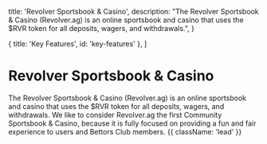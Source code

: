 
  title: 'Revolver Sportsbook & Casino',
  description:
    "The Revolver Sportsbook & Casino (Revolver.ag) is an online sportsbook and casino that uses the $RVR token for all deposits, wagers, and withdrawals.",
}

  { title: 'Key Features', id: 'key-features' },
]

# Revolver Sportsbook & Casino

The Revolver Sportsbook & Casino (Revolver.ag) is an online sportsbook and casino that uses the $RVR token for all deposits, wagers, and withdrawals. We like to consider Revolver.ag the first Community Sportsbook & Casino, because it is fully focused on providing a fun and fair experience to users and Bettors Club members.  {{ className: 'lead' }}

<Libraries />

